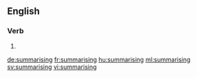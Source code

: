 ==English==

===Verb===
{{head|en|present participle}}

# {{present participle of|summarise|lang=en|nocat=1}}

[[de:summarising]]
[[fr:summarising]]
[[hu:summarising]]
[[ml:summarising]]
[[sv:summarising]]
[[vi:summarising]]